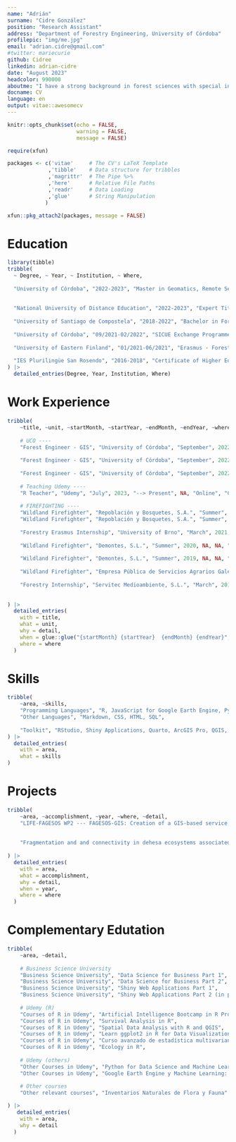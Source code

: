 ---
name: "Adrián"
surname: "Cidre González"
position: "Research Assistant"
address: "Department of Forestry Engineering, University of Córdoba"
profilepic: "img/me.jpg"
email: "adrian.cidre@gmail.com"
#twitter: mariecurie
github: Cidree
linkedin: adrian-cidre
date: "August 2023"
headcolor: 990000
aboutme: "I have a strong background in forest sciences with special interest on data analysis and data science. I have honed my skills on R programming, Shiny Apps development, remote sensing, spatial data analysis, and data science applied to forestry. I am eager to apply my skills and enthusiasm in a dynamic and challenging environment, where I can make a meaningful contribution and foster growth."
docname: CV
language: en
output: vitae::awesomecv
---

```{r setup, include=FALSE}
knitr::opts_chunk$set(echo = FALSE,
                      warning = FALSE,
                      message = FALSE)

require(xfun)

packages <- c('vitae'     # The CV's LaTeX Template
             ,'tibble'    # Data structure for tribbles
             ,'magrittr'  # The Pipe %>%
             ,'here'      # Relative File Paths
             ,'readr'     # Data Loading
             ,'glue'      # String Manipulation
            )

xfun::pkg_attach2(packages, message = FALSE)
```

# Education

```{r}
library(tibble)
tribble(
  ~ Degree, ~ Year, ~ Institution, ~ Where,
  
  "University of Córdoba", "2022-2023", "Master in Geomatics, Remote Sensing and Spatial Models Applied to Forest Management", "Córdoba, Spain",
  
  
  "National University of Distance Education", "2022-2023", "Expert Title in Advance Applied Statistics", "Online",
  
  "University of Santiago de Compostela", "2018-2022", "Bachelor in Forestry and Landscape Engineering", "Lugo, Spain",
  
  "University of Córdoba", "09/2021-02/2022", "SICUE Exchange Programme - Forestry Engineering", "Córdoba, Spain",
  
  "University of Eastern Finland", "01/2021-06/2021", "Erasmus - Forestry Engineering", "Joensuu, Finland",
  
  "IES Plurilingüe San Rosendo", "2016-2018", "Certificate of Higher Education in Forestry", "Mondoñedo, Spain",
) |> 
  detailed_entries(Degree, Year, Institution, Where)
```

# Work Experience

```{r}
tribble(
    ~title, ~unit, ~startMonth, ~startYear, ~endMonth, ~endYear, ~where, ~detail,
    
    # UCO ----
    "Forest Engineer - GIS", "University of Córdoba", "September", 2022, "--> Present", NA, "Córdoba - Spain", "PROJECT --- LIFE-FAGESOS",
    
    "Forest Engineer - GIS", "University of Córdoba", "September", 2022, "--> Present", NA, "Córdoba - Spain", "LANGUAGES USED --- R, Markdown, SQL, HTML, CSS",
    
    "Forest Engineer - GIS", "University of Córdoba", "September", 2022, "--> Present", NA, "Córdoba - Spain", "TOOLS USED --- RStudio, Shiny, Quarto, ArcGIS Pro, Google Earth Engine, QGIS, PostgreSQL+PostGIS, VS Code, GitHub",
    
    # Teaching Udemy ----
    "R Teacher", "Udemy", "July", 2023, "--> Present", NA, "Online", "COURSES --- https://www.udemy.com/user/adrian-cidre-gonzalez-2/",
    
    # FIREFIGHTING ----
    "Wildland Firefighter", "Repoblación y Bosquetes, S.A.", "Summer", 2021, "--> Summer", 2022, "Galicia - Spain", "2022 --- Technician of wildland fire helitack crew",
    "Wildland Firefighter", "Repoblación y Bosquetes, S.A.", "Summer", 2021, "--> Summer", 2022, "Galicia - Spain", "2021 --- Foreman of wildland fire helitack crew",
    
    "Forestry Erasmus Internship", "University of Brno", "March", 2021, "--> May", 2022, "Brno - Czech Republic", "TASKS --- Reforestation, pruning, forest inventory",
    
    "Wildland Firefighter", "Demontes, S.L.", "Summer", 2020, NA, NA, "Galicia - Spain", "2020 --- Wildland firefighter at helitack crew",
    
    "Wildland Firefighter", "Demontes, S.L.", "Summer", 2019, NA, NA, "Galicia - Spain", "2019 --- Wildland firefighter at helitack crew",
    
    "Wildland Firefighter", "Empresa Pública de Servicios Agrarios Galegos, S.A.", "Summer", 2018, NA, NA, "Galicia - Spain", "2018 --- Wildland firefighter at terrestial crew",
    
    "Forestry Internship", "Servitec Medioambiente, S.L.", "March", 2018, "June", 2018, "Galicia - Spain", "TASKS --- Data analysis in QGIS, forest inventory",
    
    
) |> 
  detailed_entries(
    with = title,
    what = unit,
    why = detail,
    when = glue::glue("{startMonth} {startYear}  {endMonth} {endYear}",.na = ""),
    where = where
  )

```


# Skills  

```{r}
tribble(
    ~area, ~skills,
    "Programming Languages", "R, JavaScript for Google Earth Engine, Python",
    "Other Languages", "Markdown, CSS, HTML, SQL",
    
    "Toolkit", "RStudio, Shiny Applications, Quarto, ArcGIS Pro, QGIS, PostgreSQL, PostGIS, MongoDB Atlas, Git & GitHub, Learning AWS EC2"
) |> 
  detailed_entries(
    with = area,
    what = skills
)
```

# Projects

```{r}
tribble(
    ~area, ~accomplishment, ~year, ~where, ~detail,
    "LIFE-FAGESOS WP2 --- FAGESOS-GIS: Creation of a GIS-based service platform for disease impact and risk assessment", "University of Córdoba", 2022, "LIFE Project", "Developted models of Phytophothora cinnamomi risk at Occidental Europe level",
    
    
    "Fragmentation and and connectivity in dehesa ecosystems associated to Cerambycids dispersion in Sierra Morena: A Graph-Theory approach", "University of Córdoba", 2022, "Bachelor Thesis", NA
    
) |> 
  detailed_entries(
    with = area,
    what = accomplishment,
    why = detail,
    when = year,
    where = where
  )
```

# Complementary Edutation  

```{r}
tribble(
    ~area, ~detail,
    
    # Business Science University
    "Business Science University", "Data Science for Business Part 1",
    "Business Science University", "Data Science for Business Part 2",
    "Business Science University", "Shiny Web Applications Part 1",
    "Business Science University", "Shiny Web Applications Part 2 (in progress)",
    
    # Udemy (R)
    "Courses of R in Udemy", "Artificial Intelligence Bootcamp in R Programming",
    "Courses of R in Udemy", "Survival Analysis in R",
    "Courses of R in Udemy", "Spatial Data Analysis with R and QGIS",
    "Courses of R in Udemy", "Learn ggplot2 in R for Data Visualization",
    "Courses of R in Udemy", "Curso avanzado de estadística multivariante con R y Python",
    "Courses of R in Udemy", "Ecology in R",
    
    # Udemy (others)
    "Other Courses in Udemy", "Python for Data Science and Machine Learning Bootcamp",
    "Other Courses in Udemy", "Google Earth Engine y Machine Learning: de cero a experto",
    
    # Other courses
    "Other relevant courses", "Inventarios Naturales de Flora y Fauna"

) |> 
   detailed_entries(
    with = area,
    why = detail
  )
```













